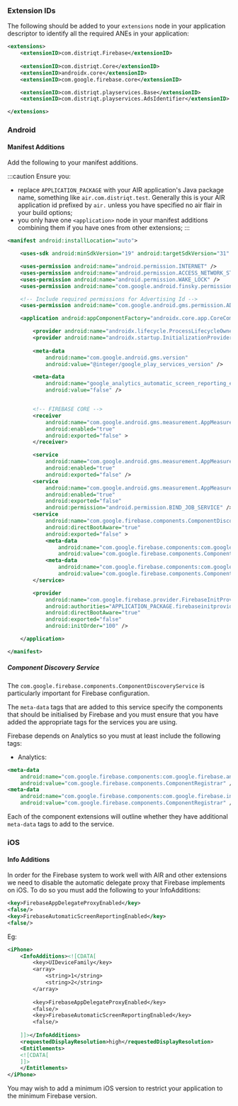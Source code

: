 
### Extension IDs

The following should be added to your `extensions` node in your application descriptor to identify all the required ANEs in your application:

```xml
<extensions>
    <extensionID>com.distriqt.Firebase</extensionID>
    
	<extensionID>com.distriqt.Core</extensionID>
    <extensionID>androidx.core</extensionID>
    <extensionID>com.google.firebase.core</extensionID>

    <extensionID>com.distriqt.playservices.Base</extensionID>
    <extensionID>com.distriqt.playservices.AdsIdentifier</extensionID>

</extensions>
```



### Android

#### Manifest Additions

Add the following to your manifest additions. 

:::caution
Ensure you:
- replace `APPLICATION_PACKAGE` with your AIR application's Java package name, something like `air.com.distriqt.test`. Generally this is your AIR application id prefixed by `air.` unless you have specified no air flair in your build options;
- you only have one `<application>` node in your manifest additions combining them if you have ones from other extensions;
:::



```xml
<manifest android:installLocation="auto">

	<uses-sdk android:minSdkVersion="19" android:targetSdkVersion="31" />

	<uses-permission android:name="android.permission.INTERNET" />
	<uses-permission android:name="android.permission.ACCESS_NETWORK_STATE" />
	<uses-permission android:name="android.permission.WAKE_LOCK" />
	<uses-permission android:name="com.google.android.finsky.permission.BIND_GET_INSTALL_REFERRER_SERVICE" />

	<!-- Include required permissions for Advertising Id -->
	<uses-permission android:name="com.google.android.gms.permission.AD_ID" />

	<application android:appComponentFactory="androidx.core.app.CoreComponentFactory">

		<provider android:name="androidx.lifecycle.ProcessLifecycleOwnerInitializer" android:authorities="APPLICATION_PACKAGE.lifecycle-process" android:exported="false" android:multiprocess="true"/>
    	<provider android:name="androidx.startup.InitializationProvider" android:authorities="APPLICATION_PACKAGE.androidx-startup" android:exported="false"/>
    
		<meta-data
			android:name="com.google.android.gms.version"
			android:value="@integer/google_play_services_version" />

		<meta-data
			android:name="google_analytics_automatic_screen_reporting_enabled"
			android:value="false" />


		<!-- FIREBASE CORE -->
		<receiver
			android:name="com.google.android.gms.measurement.AppMeasurementReceiver"
			android:enabled="true"
			android:exported="false" >
		</receiver>

		<service
			android:name="com.google.android.gms.measurement.AppMeasurementService"
			android:enabled="true"
			android:exported="false" />
		<service
			android:name="com.google.android.gms.measurement.AppMeasurementJobService"
			android:enabled="true"
			android:exported="false"
			android:permission="android.permission.BIND_JOB_SERVICE" />
		<service
			android:name="com.google.firebase.components.ComponentDiscoveryService"
			android:directBootAware="true"
			android:exported="false" >
			<meta-data
				android:name="com.google.firebase.components:com.google.firebase.analytics.connector.internal.AnalyticsConnectorRegistrar"
				android:value="com.google.firebase.components.ComponentRegistrar" />
			<meta-data
				android:name="com.google.firebase.components:com.google.firebase.installations.FirebaseInstallationsRegistrar"
				android:value="com.google.firebase.components.ComponentRegistrar" />
		</service>

		<provider
			android:name="com.google.firebase.provider.FirebaseInitProvider"
			android:authorities="APPLICATION_PACKAGE.firebaseinitprovider"
			android:directBootAware="true"
			android:exported="false"
			android:initOrder="100" />

	</application>

</manifest>
```



##### Component Discovery Service

The `com.google.firebase.components.ComponentDiscoveryService` is particularly important for Firebase configuration.

The `meta-data` tags that are added to this service specify the components that should be initialised by Firebase and you must ensure that you have added the appropriate tags for the services you are using.

Firebase depends on Analytics so you must at least include the following tags:


- Analytics:

```xml
<meta-data
	android:name="com.google.firebase.components:com.google.firebase.analytics.connector.internal.AnalyticsConnectorRegistrar"
	android:value="com.google.firebase.components.ComponentRegistrar" />
<meta-data
	android:name="com.google.firebase.components:com.google.firebase.installations.FirebaseInstallationsRegistrar"
	android:value="com.google.firebase.components.ComponentRegistrar" />
```


Each of the component extensions will outline whether they have additional `meta-data` tags to add to the service.



### iOS 

#### Info Additions

In order for the Firebase system to work well with AIR and other extensions we need
to disable the automatic delegate proxy that Firebase implements on iOS. To do so 
you must add the following to your InfoAdditions:

```xml
<key>FirebaseAppDelegateProxyEnabled</key>
<false/>
<key>FirebaseAutomaticScreenReportingEnabled</key>
<false/>
```

Eg:

```xml
<iPhone>
	<InfoAdditions><![CDATA[
		<key>UIDeviceFamily</key>
		<array>
			<string>1</string>
			<string>2</string>
		</array>
		
		<key>FirebaseAppDelegateProxyEnabled</key>
		<false/>
		<key>FirebaseAutomaticScreenReportingEnabled</key>
		<false/>
			
	]]></InfoAdditions>
	<requestedDisplayResolution>high</requestedDisplayResolution>
	<Entitlements>
	<![CDATA[
	]]>
	</Entitlements>
</iPhone>
```

You may wish to add a minimum iOS version to restrict your application to the 
minimum Firebase version.

